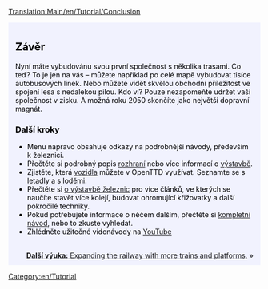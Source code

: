 {{překlad/Cs
|origin= Tutorial/Conclusion
|from  = en
|to    = cs
|Percentage = 90
}}
[[Translation:Main/en/Tutorial/Conclusion]]
{{en/-}}
{{en/Tabs|5|5
|Výuka/Cs|1. Začínáme
|Výuka/Autobusy/Cs|2. Autobusy
|Výuka/Vlaky/Cs|3. Vlaky
|Výuka/Letadla/Cs|4. Letadla
|Výuka/Závěr/Cs|5. Závěr}}
<div style="padding:.5em 1em 1em 1em; border-top:none; background-color:#f1f2fe; color:#000;">
{{cs/Cvičení}}
== Závěr ==
Nyní máte vybudovánu svou první společnost s několika trasami. Co teď? To je jen na vás – můžete například po celé mapě vybudovat tisíce autobusových linek. Nebo můžete vidět skvělou obchodní příležitost ve spojení lesa s nedalekou pilou. Kdo ví? Pouze nezapomeňte udržet vaši společnost v zisku. A možná roku 2050 skončíte jako největší dopravní magnát.

=== Další kroky ===
* Menu napravo obsahuje odkazy na podrobnější návody, především k železnici.
* Přečtěte si podrobný popis [[Main/cs/Herní rozhraní|rozhraní]] nebo více informací o [[Main/cs/Výstaba|výstavbě]].
* Zjistěte, která [[Main/cs/Vozidla|vozidla]] můžete v OpenTTD využívat. Seznamte se s letadly a s loděmi.
* Přečtěte si [[Main/cs/Staba železnice|o výstavbě železnic]] pro více článků, ve kterých se naučíte stavět více kolejí, budovat ohromující křižovatky a další pokročilé techniky.
* Pokud potřebujete informace o něčem dalším, přečtěte si [[Main/cs/OpenTTD|kompletní návod]], nebo to zkuste vyhledat.
* Zhlédněte užitečné vidonávody na [http://www.youtube.com/watch?v=KAriYewKvj8&feature=PlayList&p=C168C0CB0588B9A0&index=0&playnext=1 YouTube]

<br style="clear:both;">
<span style="float: right">[[Main/en/Tutorial/Two Platforms|'''Další výuka:''' Expanding the railway with more trains and platforms.]] &raquo;</span>
</div>
[[Category:en/Tutorial]]